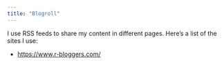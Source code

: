 ```yaml
---
title: "Blogroll"
---
```


I use RSS feeds to share my content in different pages. Here's a list of the sites I use:

-   <https://www.r-bloggers.com/>
